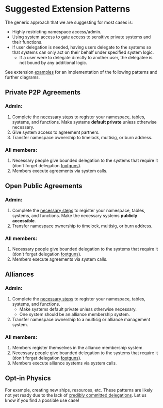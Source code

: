 # Suggested Extension Patterns

The generic approach that we are suggesting for most cases is:

- Highly restricting namespace access/admin.
- Using system access to gate access to sensitive private systems and their
  functions.
- If user delegation is needed, having users delegate to the systems so that
  systems can only act on their behalf under specified system logic.
  - If a user were to delegate directly to another user, the delegatee is not
    bound by any additional logic.

See extension [examples](../examples.mdx) for an implementation of the following
patterns and further diagrams.

## Private P2P Agreements

### Admin:

1. Complete the
   [necessary steps](../structure.mdx#registering-all-world-extensions) to
   register your namespace, tables, systems, and functions. Make systems
   **default private** unless otherwise necessary.
2. Give system access to agreement partners.
3. Transfer namespace ownership to timelock, multisig, or burn address.

### All members:

1. Necessary people give bounded delegation to the systems that require it
   (don't forget delegation [footguns](../footguns.mdx)).
2. Members execute agreements via system calls.

## Open Public Agreements

### Admin:

1. Complete the
   [necessary steps](../extension-structure#registering-all-world-extensions) to
   register your namespace, tables, systems, and functions. Make the necessary
   systems **publicly accessible**.
2. Transfer namespace ownership to timelock, multisig, or burn address.

### All members:

1. Necessary people give bounded delegation to the systems that require it
   (don't forget delegation [footguns](../footguns.mdx)).
2. Members execute agreements via system calls.

## Alliances

### Admin:

1. Complete the
   [necessary steps](../extension-structure#registering-all-world-extensions) to
   register your namespace, tables, systems, and functions.
   - Make systems default private unless otherwise necessary.
   - One system should be an alliance membership system.
2. Transfer namespace ownership to a multisig or alliance management system.

### All members:

1. Members register themselves in the alliance membership system.
2. Necessary people give bounded delegation to the systems that require it
   (don't forget delegation [footguns](../footguns.mdx)).
3. Members execute alliance systems via system calls.

## Opt-in Physics

For example, creating new ships, resources, etc. These patterns are likely not
yet ready due to the lack of [credibly committed delegations](../footguns.mdx).
Let us know if you find a possible use case!
